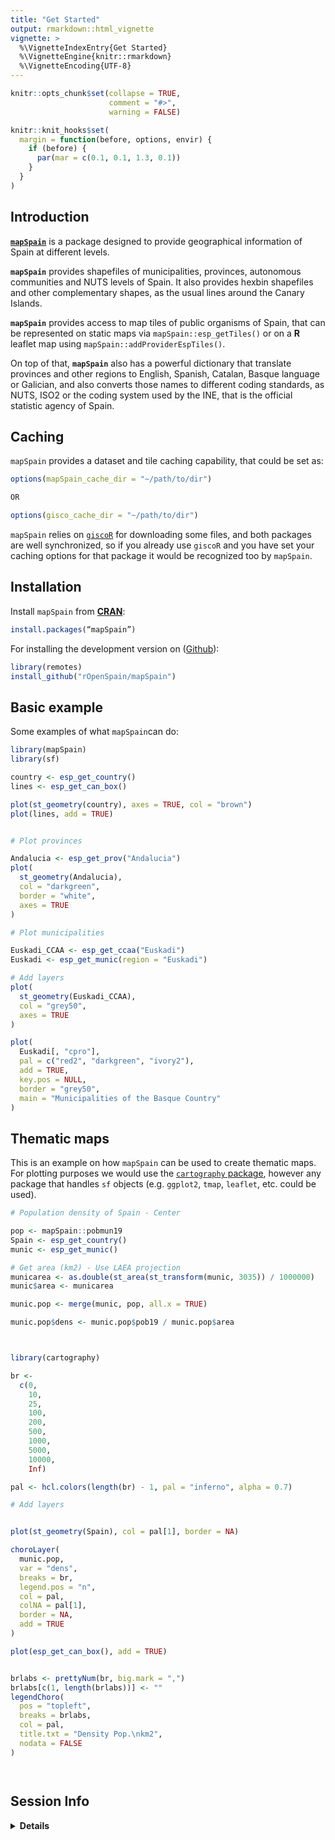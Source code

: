 ---
title: "Get Started"
output: rmarkdown::html_vignette
vignette: >
  %\VignetteIndexEntry{Get Started}
  %\VignetteEngine{knitr::rmarkdown}
  %\VignetteEncoding{UTF-8}
---

```{r, include = FALSE}
knitr::opts_chunk$set(collapse = TRUE,
                      comment = "#>",
                      warning = FALSE)

knitr::knit_hooks$set(
  margin = function(before, options, envir) {
    if (before) {
      par(mar = c(0.1, 0.1, 1.3, 0.1))
    }
  }
)


```


## Introduction

[**`mapSpain`**](https://ropenspain.github.io/mapSpain/) is a package designed to provide geographical information of Spain at different levels.


**`mapSpain`** provides shapefiles of municipalities, provinces, autonomous communities
and NUTS levels of Spain. It also provides hexbin shapefiles and other complementary shapes, as the usual lines around the Canary Islands.

**`mapSpain`** provides access to map tiles of public organisms of Spain, that can be
represented on static maps via `mapSpain::esp_getTiles()` or on a **R** leaflet map using `mapSpain::addProviderEspTiles()`.

On top of that, **`mapSpain`** also has a powerful dictionary that translate provinces and other regions to English, Spanish, Catalan, Basque language or Galician, and also converts those names to different coding standards, as NUTS, ISO2 or the coding system used by the INE, that is the official statistic agency of Spain.


## Caching

`mapSpain` provides a dataset and tile caching capability, that could be set as:

```r
options(mapSpain_cache_dir = "~/path/to/dir")

OR 

options(gisco_cache_dir = "~/path/to/dir")
```

`mapSpain` relies on [`giscoR`](https://dieghernan.github.io/giscoR/) for downloading some files, and both packages are well synchronized, so if you already use `giscoR` and you have set your caching options for that package it would be recognized too by `mapSpain`.

## Installation

Install `mapSpain` from
[**CRAN**](https://CRAN.R-project.org/package=mapSpain):

``` r
install.packages(“mapSpain”)
```

For installing the development version on ([Github](https://github.com/rOpenSpain/mapSpain/)):

```r
library(remotes)
install_github("rOpenSpain/mapSpain")
```


## Basic example

Some examples of what `mapSpain`can do:

```{r basic, fig.width=7, fig.asp=1}
library(mapSpain)
library(sf)

country <- esp_get_country()
lines <- esp_get_can_box()

plot(st_geometry(country), axes = TRUE, col = "brown")
plot(lines, add = TRUE)


# Plot provinces

Andalucia <- esp_get_prov("Andalucia")
plot(
  st_geometry(Andalucia),
  col = "darkgreen",
  border = "white",
  axes = TRUE
)

# Plot municipalities

Euskadi_CCAA <- esp_get_ccaa("Euskadi")
Euskadi <- esp_get_munic(region = "Euskadi")

# Add layers
plot(
  st_geometry(Euskadi_CCAA),
  col = "grey50",
  axes = TRUE
)

plot(
  Euskadi[, "cpro"],
  pal = c("red2", "darkgreen", "ivory2"),
  add = TRUE,
  key.pos = NULL,
  border = "grey50",
  main = "Municipalities of the Basque Country"
)

```


## Thematic maps

This is an example on how `mapSpain` can be used to create thematic maps. For plotting purposes we would use the [`cartography` package](https://riatelab.github.io/cartography/docs/index.html), however any package that handles `sf` objects (e.g. `ggplot2`, `tmap`, `leaflet`, etc. could be used). 

```{r thematic}

# Population density of Spain - Center

pop <- mapSpain::pobmun19
Spain <- esp_get_country()
munic <- esp_get_munic()

# Get area (km2) - Use LAEA projection
municarea <- as.double(st_area(st_transform(munic, 3035)) / 1000000)
munic$area <- municarea

munic.pop <- merge(munic, pop, all.x = TRUE)

munic.pop$dens <- munic.pop$pob19 / munic.pop$area



library(cartography)

br <-
  c(0,
    10,
    25,
    100,
    200,
    500,
    1000,
    5000,
    10000,
    Inf)

pal <- hcl.colors(length(br) - 1, pal = "inferno", alpha = 0.7)

# Add layers


plot(st_geometry(Spain), col = pal[1], border = NA)

choroLayer(
  munic.pop,
  var = "dens",
  breaks = br,
  legend.pos = "n",
  col = pal,
  colNA = pal[1],
  border = NA,
  add = TRUE
)

plot(esp_get_can_box(), add = TRUE)


brlabs <- prettyNum(br, big.mark = ",")
brlabs[c(1, length(brlabs))] <- ""
legendChoro(
  pos = "topleft",
  breaks = brlabs,
  col = pal,
  title.txt = "Density Pop.\nkm2",
  nodata = FALSE
)




```

## Session Info

<details>
  <summary><strong>Details</strong></summary>
```{r session_info, echo=FALSE}
sessionInfo()

```
</details>


